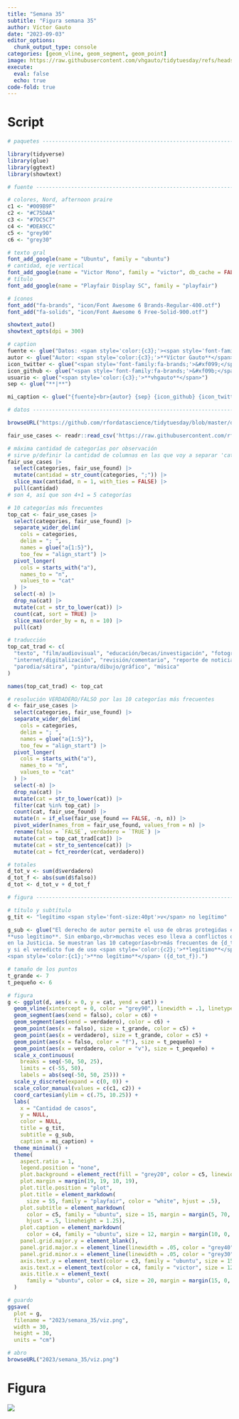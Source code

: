 ```yaml
---
title: "Semana 35"
subtitle: "Figura semana 35"
author: Víctor Gauto
date: "2023-09-03"
editor_options:
  chunk_output_type: console
categories: [geom_vline, geom_segment, geom_point]
image: https://raw.githubusercontent.com/vhgauto/tidytuesday/refs/heads/main/2023/semana_35/viz.png
execute:
  eval: false
  echo: true
code-fold: true
---
```



# Script

```r

# paquetes ----------------------------------------------------------------

library(tidyverse)
library(glue)
library(ggtext)
library(showtext)

# fuente ------------------------------------------------------------------

# colores, Nord, afternoon praire
c1 <- "#009B9F"
c2 <- "#C75DAA"
c3 <- "#7DC5C7"
c4 <- "#DEA9CC"
c5 <- "grey90"
c6 <- "grey30"

# texto gral
font_add_google(name = "Ubuntu", family = "ubuntu")
# cantidad, eje vertical
font_add_google(name = "Victor Mono", family = "victor", db_cache = FALSE)
# título
font_add_google(name = "Playfair Display SC", family = "playfair")

# íconos
font_add("fa-brands", "icon/Font Awesome 6 Brands-Regular-400.otf")
font_add("fa-solids", "icon/Font Awesome 6 Free-Solid-900.otf")

showtext_auto()
showtext_opts(dpi = 300)

# caption
fuente <- glue("Datos: <span style='color:{c3};'><span style='font-family:mono;'>{{<b>tidytuesdayR</b>}}</span> semana 35.  U.S. Copyright Office Fair Use Index</span>")
autor <- glue("Autor: <span style='color:{c3};'>**Víctor Gauto**</span>")
icon_twitter <- glue("<span style='font-family:fa-brands;'>&#xf099;</span>")
icon_github <- glue("<span style='font-family:fa-brands;'>&#xf09b;</span>")
usuario <- glue("<span style='color:{c3};'>**vhgauto**</span>")
sep <- glue("**|**")

mi_caption <- glue("{fuente}<br>{autor} {sep} {icon_github} {icon_twitter} {usuario}")

# datos -------------------------------------------------------------------

browseURL("https://github.com/rfordatascience/tidytuesday/blob/master/data/2023/2023-08-29/readme.md")

fair_use_cases <- readr::read_csv('https://raw.githubusercontent.com/rfordatascience/tidytuesday/master/data/2023/2023-08-29/fair_use_cases.csv')

# máxima cantidad de categorías por observación
# sirve p/definir la cantidad de columnas en las que voy a separar 'categories'
fair_use_cases |> 
  select(categories, fair_use_found) |> 
  mutate(cantidad = str_count(categories, ";")) |> 
  slice_max(cantidad, n = 1, with_ties = FALSE) |> 
  pull(cantidad)
# son 4, así que son 4+1 = 5 categorías

# 10 categorías más frecuentes
top_cat <- fair_use_cases |> 
  select(categories, fair_use_found) |> 
  separate_wider_delim(
    cols = categories,
    delim = "; ", 
    names = glue("a{1:5}"), 
    too_few = "align_start") |> 
  pivot_longer(
    cols = starts_with("a"),
    names_to = "n",
    values_to = "cat"
  ) |> 
  select(-n) |> 
  drop_na(cat) |> 
  mutate(cat = str_to_lower(cat)) |> 
  count(cat, sort = TRUE) |> 
  slice_max(order_by = n, n = 10) |> 
  pull(cat)

# traducción
top_cat_trad <- c(
  "texto", "film/audiovisual", "educación/becas/investigación", "fotografía",
  "internet/digitalización", "revisión/comentario", "reporte de noticias",
  "parodia/sátira", "pintura/dibujo/gráfico", "música"
)

names(top_cat_trad) <- top_cat

# resolución VERDADERO/FALSO por las 10 categorías más frecuentes
d <- fair_use_cases |> 
  select(categories, fair_use_found) |> 
  separate_wider_delim(
    cols = categories,
    delim = "; ", 
    names = glue("a{1:5}"), 
    too_few = "align_start") |> 
  pivot_longer(
    cols = starts_with("a"),
    names_to = "n",
    values_to = "cat"
  ) |> 
  select(-n) |> 
  drop_na(cat) |> 
  mutate(cat = str_to_lower(cat)) |> 
  filter(cat %in% top_cat) |> 
  count(cat, fair_use_found) |> 
  mutate(n = if_else(fair_use_found == FALSE, -n, n)) |> 
  pivot_wider(names_from = fair_use_found, values_from = n) |> 
  rename(falso = `FALSE`, verdadero = `TRUE`) |> 
  mutate(cat = top_cat_trad[cat]) |> 
  mutate(cat = str_to_sentence(cat)) |> 
  mutate(cat = fct_reorder(cat, verdadero))

# totales
d_tot_v <- sum(d$verdadero)
d_tot_f <- abs(sum(d$falso))
d_tot <- d_tot_v + d_tot_f

# figura ------------------------------------------------------------------

# título y subtítulo
g_tit <- "legítimo <span style='font-size:40pt'>v</span> no legítimo"

g_sub <- glue("El derecho de autor permite el uso de obras protegidas en caso de 
**uso legítimo**. Sin embargo,<br>muchas veces eso lleva a conflictos que se resuelven
en la Justicia. Se muestran las 10 categorías<br>más frecuentes de {d_tot} casos en EEUU,
y si el veredicto fue de uso <span style='color:{c2};'>**legítimo**</span> ({d_tot_v}) o 
<span style='color:{c1};'>**no legítimo**</span> ({d_tot_f}).")

# tamaño de los puntos
t_grande <- 7
t_pequeño <- 6

# figura
g <- ggplot(d, aes(x = 0, y = cat, yend = cat)) +
  geom_vline(xintercept = 0, color = "grey90", linewidth = .1, linetype = "8f") +
  geom_segment(aes(xend = falso), color = c6) +
  geom_segment(aes(xend = verdadero), color = c6) +
  geom_point(aes(x = falso), size = t_grande, color = c5) +
  geom_point(aes(x = verdadero), size = t_grande, color = c5) +
  geom_point(aes(x = falso, color = "f"), size = t_pequeño) +
  geom_point(aes(x = verdadero, color = "v"), size = t_pequeño) +
  scale_x_continuous(
    breaks = seq(-50, 50, 25),
    limits = c(-55, 50),
    labels = abs(seq(-50, 50, 25))) +
  scale_y_discrete(expand = c(0, 0)) +
  scale_color_manual(values = c(c1, c2)) +
  coord_cartesian(ylim = c(.75, 10.25)) +
  labs(
    x = "Cantidad de casos",
    y = NULL,
    color = NULL,
    title = g_tit,
    subtitle = g_sub,
    caption = mi_caption) +
  theme_minimal() +
  theme(
    aspect.ratio = 1,
    legend.position = "none",
    plot.background = element_rect(fill = "grey20", color = c5, linewidth = 3),
    plot.margin = margin(19, 19, 10, 19),
    plot.title.position = "plot",
    plot.title = element_markdown(
      size = 55, family = "playfair", color = "white", hjust = .5),
    plot.subtitle = element_markdown(
      color = c5, family = "ubuntu", size = 15, margin = margin(5, 70, 25, 70),
      hjust = .5, lineheight = 1.25),
    plot.caption = element_markdown(
      color = c4, family = "ubuntu", size = 12, margin = margin(10, 0, 5, 0)),
    panel.grid.major.y = element_blank(),
    panel.grid.major.x = element_line(linewidth = .05, color = "grey40"),
    panel.grid.minor.x = element_line(linewidth = .05, color = "grey30"),
    axis.text.y = element_text(color = c3, family = "ubuntu", size = 15),
    axis.text.x = element_text(color = c4, family = "victor", size = 12),
    axis.title.x = element_text(
      family = "ubuntu", color = c4, size = 20, margin = margin(15, 0, 0, 0))
  )

# guardo
ggsave(
  plot = g,
  filename = "2023/semana_35/viz.png",
  width = 30,
  height = 30,
  units = "cm")

# abro
browseURL("2023/semana_35/viz.png")
```

# Figura

![](https://raw.githubusercontent.com/vhgauto/tidytuesday/refs/heads/main/2023/semana_35/viz.png)


